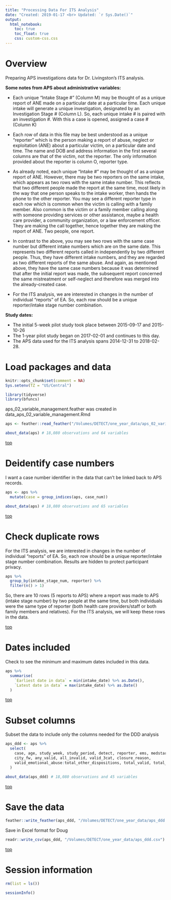 ```yaml
---
title: "Processing Data For ITS Analysis"
date: "Created: 2019-01-17 <br> Updated: `r Sys.Date()`"
output: 
  html_notebook:
    toc: true
    toc_float: true
    css: custom-css.css
---
```


# Overview

Preparing APS investigations data for Dr. Livingston's ITS analysis.

**Some notes from APS about administrative variables:**

* Each unique "Intake Stage #" (Column M) may be thought of as a unique report of ANE made on a particular date at a particular time. Each unique intake will generate a unique investigation, designated by an Investigation Stage # (Column L). So, each unique intake # is paired with an investigation #. With this a case is opened, assigned a case # (Column K)

* Each row of data in this file may be best understood as a unique "reporter" which is the person making a report of abuse, neglect or exploitation (ANE) about a particular victim, on a particular date and time. The name and DOB and address information in the first several columns are that of the victim, not the reporter. The only information provided about the reporter is column O, reporter type. 

* As already noted, each unique "Intake #" may be thought of as a unique report of ANE. However, there may be two reporters on the same intake, which appears as two rows with the same intake number. This reflects that two different people made the report at the same time, most likely in the way that one person speaks to the intake worker, then hands the phone to the other reporter. You may see a different reporter type in each row which is common when the victim is calling with a family member. Also common is the victim or a family member calling along with someone providing services or other assistance, maybe a health care provider, a community organization, or a law enforcement officer.  They are making the call together, hence together they are making the report of ANE. Two people, one report. 

* In contrast to the above, you may see two rows with the same case number but different intake numbers which are on the same date.  This represents two different reports called in independently by two different people. Thus, they have different intake numbers, and they are regarded as two different reports of the same abuse. And again, as mentioned above, they have the same case numbers because it was determined that after the initial report was made, the subsequent report concerned the same mistreatment or self-neglect and therefore was merged into the already-created case.

* For the ITS analysis, we are interested in changes in the number of individual "reports" of EA. So, each row should be a unique reporter/intake stage number combination.


**Study dates:**

* The initial 5-week pilot study took place between 2015-09-17 and 2015-10-26     
* The 1-year pilot study began on 2017-02-01 and continues to this day.    
* The APS data used for the ITS analysis spans 2014-12-31 to 2018-02-28.    


# Load packages and data

```r
knitr::opts_chunk$set(comment = NA)
Sys.setenv(TZ = "US/Central")
```

```r
library(tidyverse)
library(bfuncs)
```

aps_02_variable_management.feather was created in data_aps_02_variable_management.Rmd

```r
aps <- feather::read_feather("/Volumes/DETECT/one_year_data/aps_02_variable_management.feather")
```

```r
about_data(aps) # 18,080 observations and 64 variables
```

[top](#top)










# Deidentify case numbers

I want a case number identifier in the data that can't be linked back to APS records.

```r
aps <- aps %>% 
  mutate(case = group_indices(aps, case_num))
```

```r
about_data(aps) # 18,080 observations and 65 variables
```

[top](#top)










# Check duplicate rows

For the ITS analysis, we are interested in changes in the number of individual "reports" of EA. So, each row should be a unique reporter/intake stage number combination. Results are hidden to protect participant privacy.

```r
aps %>% 
  group_by(intake_stage_num, reporter) %>% 
  filter(n() > 1)
```

So, there are 10 rows (5 reports to APS) where a report was made to APS (intake stage number) by two people at the same time, but both individuals were the same type of reporter (both health care providers/staff or both family members and relatives). For the ITS analysis, we will keep these rows in the data.

[top](#top)










# Dates included

Check to see the minimum and maximum dates included in this data.

```r
aps %>% 
  summarise(
    `Earliest date in data` = min(intake_date) %>% as.Date(),
    `Latest date in data` = max(intake_date) %>% as.Date()
  )
```

[top](#top)










# Subset columns

Subset the data to include only the columns needed for the DDD analysis

```r
aps_ddd <- aps %>% 
  select(
    case, age, study_week, study_period, detect, reporter, ems, medstar_service_area, 
    city_fw, any_valid, all_invalid, valid_3cat, closure_reason,
    valid_emotional_abuse:total_other_dispositions, total_valid, total_invalid
  )
```

```r
about_data(aps_ddd) # 18,080 observations and 45 variables
```

[top](#top)










# Save the data

```r
feather::write_feather(aps_ddd, "/Volumes/DETECT/one_year_data/aps_ddd.feather")
```

Save in Excel format for Doug

```r
readr::write_csv(aps_ddd, "/Volumes/DETECT/one_year_data/aps_ddd.csv")
```

[top](#top)










# Session information

```r
rm(list = ls())
```

```r
sessionInfo()
```